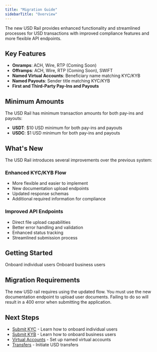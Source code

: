 ```yaml
---
title: "Migration Guide"
sidebarTitle: "Overview"
---
```


The new USD Rail provides enhanced functionality and streamlined processes for USD transactions with improved compliance features and more flexible API endpoints.

## Key Features

- **Onramps**: ACH, Wire, RTP (Coming Soon)
- **Offramps**: ACH, Wire, RTP (Coming Soon), SWIFT
- **Named Virtual Accounts**: Beneficiary name matching KYC/KYB
- **Named Payouts**: Sender title matching KYC/KYB
- **First and Third-Party Pay-Ins and Payouts**

## Minimum Amounts

The USD Rail has minimum transaction amounts for both pay-ins and payouts:

- **USDT**: $10 USD minimum for both pay-ins and payouts
- **USDC**: $1 USD minimum for both pay-ins and payouts

## What's New

The USD Rail introduces several improvements over the previous system:

### Enhanced KYC/KYB Flow

- More flexible and easier to implement
- New documentation upload endpoints
- Updated response schemas
- Additional required information for compliance

### Improved API Endpoints

- Direct file upload capabilities
- Better error handling and validation
- Enhanced status tracking
- Streamlined submission process

## Getting Started

<CardGroup cols={2}>
  <Card title="Submit KYC" icon="user" href="/guides/usd-rail/submit-kyc">
    Onboard individual users
  </Card>
  <Card title="Submit KYB" icon="building" href="/guides/usd-rail/submit-kyb">
    Onboard business users
  </Card>
</CardGroup>

## Migration Requirements

<Warning>
  The new USD rail requires using the updated flow. You must use the new
  documentation endpoint to upload user documents. Failing to do so will result
  in a 400 error when submitting the application.
</Warning>

## Next Steps

- [Submit KYC](/guides/usd-rail/submit-kyc) - Learn how to onboard individual users
- [Submit KYB](/guides/usd-rail/submit-kyb) - Learn how to onboard business users
- [Virtual Accounts](/docs/transfers/features/virtual-accounts) - Set up named virtual accounts
- [Transfers](/docs/transfers/index) - Initiate USD transfers
